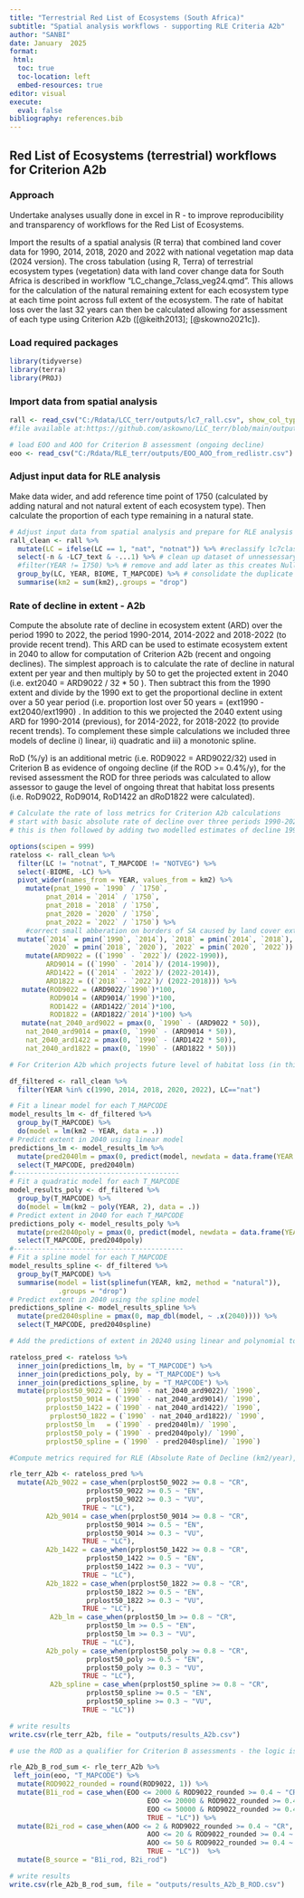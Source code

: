 ```yaml
---
title: "Terrestrial Red List of Ecosystems (South Africa)"
subtitle: "Spatial analysis workflows - supporting RLE Criteria A2b"
author: "SANBI"
date: January  2025
format: 
 html:
  toc: true
  toc-location: left
  embed-resources: true
editor: visual
execute: 
  eval: false
bibliography: references.bib
---
```


## Red List of Ecosystems (terrestrial) workflows for Criterion A2b

### Approach

Undertake analyses usually done in excel in R - to improve reproducibility and transparency of workflows for the Red List of Ecosystems.

Import the results of a spatial analysis (R terra) that combined land cover data for 1990, 2014, 2018, 2020 and 2022 with national vegetation map data (2024 version). The cross tabulation (using R, Terra) of terrestrial ecosystem types (vegetation) data with land cover change data for South Africa is described in workflow "LC_change_7class_veg24.qmd". This allows for the calculation of the natural remaining extent for each ecosystem type at each time point across full extent of the ecosystem. The rate of habitat loss over the last 32 years can then be calculated allowing for assessment of each type using Criterion A2b ([@keith2013]; [@skowno2021c]).

### Load required packages

```r
library(tidyverse)
library(terra)
library(PROJ)
```

### Import data from spatial analysis

```r
rall <- read_csv("C:/Rdata/LCC_terr/outputs/lc7_rall.csv", show_col_types = FALSE) #import the version NOT masked to SA and save in chosen location 
#file available at:https://github.com/askowno/LLC_terr/blob/main/outputs/lc7_rall.csv

# load EOO and AOO for Criterion B assessment (ongoing decline)
eoo <- read_csv("C:/Rdata/RLE_terr/outputs/EOO_AOO_from_redlistr.csv")
```

### Adjust input data for RLE analysis

Make data wider, and add reference time point of 1750 (calculated by adding natural and not natural extent of each ecosystem type). Then calculate the proportion of each type remaining in a natural state.

```r
# Adjust input data from spatial analysis and prepare for RLE analysis   
rall_clean <- rall %>%   
  mutate(LC = ifelse(LC == 1, "nat", "notnat")) %>% #reclassify lc7class to binary 
  select(-n & -LC7_text & -...1) %>% # clean up dataset of unnessessary fields
  #filter(YEAR != 1750) %>% # remove and add later as this creates Null rows for empty classes when using wide approach....   
  group_by(LC, YEAR, BIOME, T_MAPCODE) %>% # consolidate the duplicate rows following reclass   
  summarise(km2 = sum(km2),.groups = "drop") 

```

### Rate of decline in extent - A2b

Compute the absolute rate of decline in ecosystem extent (ARD) over the period 1990 to 2022, the period 1990-2014, 2014-2022 and 2018-2022 (to provide recent trend). This ARD can be used to estimate ecosystem extent in 2040 to allow for computation of Criterion A2b (recent and ongoing declines). The simplest approach is to calculate the rate of decline in natural extent per year and then multiply by 50 to get the projected extent in 2040 (i.e. ext2040 = ARD9022 / 32 \* 50 ). Then subtract this from the 1990 extent and divide by the 1990 ext to get the proportional decline in extent over a 50 year period (i.e. proportion lost over 50 years = (ext1990 - ext2040/ext1990) . In addition to this we projected the 2040 extent using ARD for 1990-2014 (previous), for 2014-2022, for 2018-2022 (to provide recent trends). To complement these simple calculations we included three models of decline i) linear, ii) quadratic and iii) a monotonic spline.

RoD (%/y) is an additional metric (i.e. R0D9022 = ARD9022/32) used in Criterion B as evidence of ongoing decline (if the ROD \>= 0.4%/y), for the revised assessment the ROD for three periods was calculated to allow assessor to gauge the level of ongoing threat that habitat loss presents (i.e. RoD9022, RoD9014, RoD1422 an dRoD1822 were calculated).

```r
# Calculate the rate of loss metrics for Criterion A2b calculations
# start with basic absolute rate of decline over three periods 1990-2022 (main period) 1990-2014 (previous period) and 2014 - 2022 (recent period)
# this is then followed by adding two modelled estimates of decline 1990-2022 using linear and quadratic models. 

options(scipen = 999)
rateloss <- rall_clean %>%   
  filter(LC != "notnat", T_MAPCODE != "NOTVEG") %>%
  select(-BIOME, -LC) %>%
  pivot_wider(names_from = YEAR, values_from = km2) %>%   
    mutate(pnat_1990 = `1990` / `1750`, 
         pnat_2014 = `2014` / `1750`,           
         pnat_2018 = `2018` / `1750`,           
         pnat_2020 = `2020` / `1750`,          
         pnat_2022 = `2022` / `1750`) %>%
    #correct small abberation on borders of SA caused by land cover extent differences 
  mutate(`2014` = pmin(`1990`, `2014`), `2018` = pmin(`2014`, `2018`), 
         `2020` = pmin(`2018`, `2020`), `2022` = pmin(`2020`, `2022`)) %>%
    mutate(ARD9022 = ((`1990` - `2022`)/ (2022-1990)), 
         ARD9014 = ((`1990` - `2014`)/ (2014-1990)), 
         ARD1422 = ((`2014` - `2022`)/ (2022-2014)),
         ARD1822 = ((`2018` - `2022`)/ (2022-2018))) %>%
   mutate(ROD9022 = (ARD9022/`1990`)*100, 
          ROD9014 = (ARD9014/`1990`)*100,
          ROD1422 = (ARD1422/`2014`)*100,
          ROD1822 = (ARD1822/`2014`)*100) %>%
   mutate(nat_2040_ard9022 = pmax(0, `1990` - (ARD9022 * 50)),
    nat_2040_ard9014 = pmax(0, `1990` - (ARD9014 * 50)),
    nat_2040_ard1422 = pmax(0, `1990` - (ARD1422 * 50)),
    nat_2040_ard1822 = pmax(0, `1990` - (ARD1822 * 50)))
```

```r
# For Criterion A2b which projects future level of habitat loss (in this study to 2040) we have used a simplistic model (above) of decline using the first and last time points (1990 and 2022). In this code we model the rate of decline using a linear model and a quadratic model (polynomial) to more accuratley estimate remaining natural habitat in 2040. 

df_filtered <- rall_clean %>%
  filter(YEAR %in% c(1990, 2014, 2018, 2020, 2022), LC=="nat") 

# Fit a linear model for each T_MAPCODE
model_results_lm <- df_filtered %>%
  group_by(T_MAPCODE) %>%
  do(model = lm(km2 ~ YEAR, data = .))
# Predict extent in 2040 using linear model 
predictions_lm <- model_results_lm %>%
  mutate(pred2040lm = pmax(0, predict(model, newdata = data.frame(YEAR = 2040)))) %>%
  select(T_MAPCODE, pred2040lm)
#-----------------------------------------
# Fit a quadratic model for each T_MAPCODE
model_results_poly <- df_filtered %>%
  group_by(T_MAPCODE) %>%
  do(model = lm(km2 ~ poly(YEAR, 2), data = .))
# Predict extent in 2040 for each T_MAPCODE
predictions_poly <- model_results_poly %>%
  mutate(pred2040poly = pmax(0, predict(model, newdata = data.frame(YEAR = 2040)))) %>%
  select(T_MAPCODE, pred2040poly)
#------------------------------------------
# Fit a spline model for each T_MAPCODE
model_results_spline <- df_filtered %>%
  group_by(T_MAPCODE) %>%
  summarise(model = list(splinefun(YEAR, km2, method = "natural")), 
            .groups = "drop")
# Predict extent in 2040 using the spline model
predictions_spline <- model_results_spline %>%
  mutate(pred2040spline = pmax(0, map_dbl(model, ~ .x(2040)))) %>%
  select(T_MAPCODE, pred2040spline)

# Add the predictions of extent in 20240 using linear and polynomial to the rateloss tibble

rateloss_pred <- rateloss %>%
  inner_join(predictions_lm, by = "T_MAPCODE") %>%
  inner_join(predictions_poly, by = "T_MAPCODE") %>%
  inner_join(predictions_spline, by = "T_MAPCODE") %>%
  mutate(prplost50_9022 = (`1990` - nat_2040_ard9022)/ `1990`, 
         prplost50_9014 = (`1990` - nat_2040_ard9014)/ `1990`,
         prplost50_1422 = (`1990` - nat_2040_ard1422)/ `1990`,
          prplost50_1822 = (`1990` - nat_2040_ard1822)/ `1990`,
         prplost50_lm   = (`1990` - pred2040lm)/ `1990`,
         prplost50_poly = (`1990` - pred2040poly)/ `1990`,
         prplost50_spline = (`1990` - pred2040spline)/ `1990`)
```

```r
#Compute metrics required for RLE (Absolute Rate of Decline (km2/year), Rate of Decline (%/year), Proportion Lost over 50years, Projected extent in 2040). And then assess Criterion A3 and A2b

rle_terr_A2b <- rateloss_pred %>%
  mutate(A2b_9022 = case_when(prplost50_9022 >= 0.8 ~ "CR",
                   prplost50_9022 >= 0.5 ~ "EN",
                   prplost50_9022 >= 0.3 ~ "VU",
                  TRUE ~ "LC"), 
         A2b_9014 = case_when(prplost50_9014 >= 0.8 ~ "CR",
                   prplost50_9014 >= 0.5 ~ "EN",
                   prplost50_9014 >= 0.3 ~ "VU",
                  TRUE ~ "LC"),
         A2b_1422 = case_when(prplost50_1422 >= 0.8 ~ "CR",
                   prplost50_1422 >= 0.5 ~ "EN",
                   prplost50_1422 >= 0.3 ~ "VU",
                  TRUE ~ "LC"), 
         A2b_1822 = case_when(prplost50_1822 >= 0.8 ~ "CR",
                   prplost50_1822 >= 0.5 ~ "EN",
                   prplost50_1822 >= 0.3 ~ "VU",
                  TRUE ~ "LC"), 
          A2b_lm = case_when(prplost50_lm >= 0.8 ~ "CR",
                   prplost50_lm >= 0.5 ~ "EN",
                   prplost50_lm >= 0.3 ~ "VU",
                  TRUE ~ "LC"), 
         A2b_poly = case_when(prplost50_poly >= 0.8 ~ "CR",
                   prplost50_poly >= 0.5 ~ "EN",
                   prplost50_poly >= 0.3 ~ "VU",
                  TRUE ~ "LC"), 
          A2b_spline = case_when(prplost50_spline >= 0.8 ~ "CR",
                   prplost50_spline >= 0.5 ~ "EN",
                   prplost50_spline >= 0.3 ~ "VU",
                  TRUE ~ "LC"))    

# write results
write.csv(rle_terr_A2b, file = "outputs/results_A2b.csv")
```

```r
# use the ROD as a qualifier for Criterion B assessments - the logic is that rapid ongoing rates of habitat loss  are sufficient evidence of "ongoing decline" for range restricted ecosystems types. 

rle_A2b_B_rod_sum <- rle_terr_A2b %>%
 left_join(eoo, "T_MAPCODE") %>%
  mutate(ROD9022_rounded = round(ROD9022, 1)) %>%
  mutate(B1i_rod = case_when(EOO <= 2000 & ROD9022_rounded >= 0.4 ~ "CR", 
                                  EOO <= 20000 & ROD9022_rounded >= 0.4 ~ "EN", 
                                  EOO <= 50000 & ROD9022_rounded >= 0.4 ~ "VU", 
                                  TRUE ~ "LC")) %>%
  mutate(B2i_rod = case_when(AOO <= 2 & ROD9022_rounded >= 0.4 ~ "CR", 
                                  AOO <= 20 & ROD9022_rounded >= 0.4 ~ "EN", 
                                  AOO <= 50 & ROD9022_rounded >= 0.4 ~ "VU", 
                                  TRUE ~ "LC"))  %>%
  mutate(B_source = "B1i_rod, B2i_rod")

# write results
write.csv(rle_A2b_B_rod_sum, file = "outputs/results_A2b_B_ROD.csv")
```
